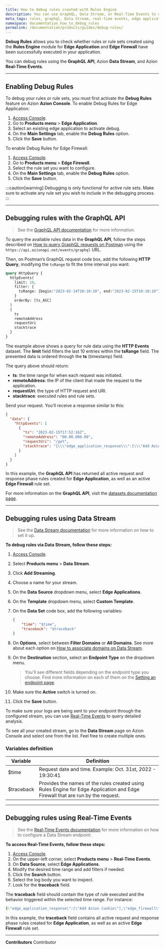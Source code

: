 ```yaml
---
title: How to debug rules created with Rules Engine
description: You can use GraphQL, Data Stream, or Real-Time Events to debug any rule or rule set created using Rules Engine for Edge Application or Edge Firewall.
meta_tags: rules, graphql, Data Stream, real-time events, edge application, edge firewall, rules engine
namespace: documentation_how_to_debug_rules
permalink: /documentation/products/guides/debug-rules/
---
```


**Debug Rules** allows you to check whether rules or rule sets created using the **Rules Engine** module for **Edge Application** and **Edge Firewall** have been successfully executed in your application.

<LinkButton outlined link="/en/documentation/products/build/edge-application/rules-engine/" label="Learn more about Rules Engine" />

You can debug rules using the **GraphQL API**, Azion **Data Stream**, and Azion **Real-Time Events**.

---

## Enabling Debug Rules

To debug your rules or rule sets, you must first activate the **Debug Rules** feature on Azion **Azion Console**. To enable Debug Rules for Edge Application:

1. [Access Console](https://console.azion.com/).
2. Go to **Products menu** > **Edge Application**.
3. Select an existing edge application to activate debug.
4. On the **Main Settings** tab, enable the **Debug Rules** option.
5. Click the **Save** button.

To enable Debug Rules for Edge Firewall:

1. [Access Console](https://console.azion.com/).
2. Go to **Products menu** > **Edge Firewall**.
3. Select the rule set you want to configure.
4. On the **Main Settings** tab, enable the **Debug Rules** option.
5. Click the **Save** button.

:::caution[warning]
Debugging is only functional for active rule sets. Make sure to activate any rule set you wish to include in the debugging process.
:::

---

## Debugging rules with the GraphQL API

> See the [GraphQL API documentation](/en/documentation/products/graphql-api-overview) for more information.

To query the available rules data in the **GraphQL API**, follow the steps described on [How to query GraphQL requests on Postman](/en/documentation/products/guides/query-graphql-postman/) using the `https://api.azionapi.net/events/graphql` URL.

Then, on Postman’s GraphQL request code box, add the following **HTTP Query**, modifying the `tsRange` to fit the time interval you want:

```graphql
query HttpQuery {
  httpEvents(
    limit: 10,
    filter: {
      tsRange: {begin:"2023-02-14T10:10:10", end:"2023-02-15T10:10:10"}
    }
    orderBy: [ts_ASC]
  ) 
  {
    ts
    remoteAddress
    requestUri
    stacktrace
  }
}
```

The example above shows a query for rule data using the **HTTP Events** dataset. The **limit** field filters the last 10 entries within the **tsRange** field. The presented data is ordered through the **ts** (timestamp) field.

The query above should return:

- **ts**: the time range for when each request was initiated.
- **remoteAddress**: the IP of the client that made the request to the application.
- **requestUri**: the type of HTTP request and URI.
- **stacktrace**: executed rules and rule sets.

Send your request. You’ll receive a response similar to this:

```json
{
  "data": {
    "httpEvents": [
      {
        "ts": "2023-02-15T17:52:16Z",
        "remoteAddress": "00.00.000.00",
        "requestUri": "/get",
        "stacktrace": "{\\\"edge_application_response\\\":[\\\"Add Azion Cookie\\\"],\\\"edge_firewall\\\":[\\\"Set WAF\\\",\\\"Rate-Limit Root\\\"],\\\"edge_application_request\\\":[\\\"Default Rule\\\",\\\"Test Send Cert to Origin 1\\\",\\\"Test Send Cert to Origin 2\\\"]}"
      }
    ]
  }
}
```

In this example, the **GraphQL API** has returned all active request and response phase rules created for **Edge Application**, as well as an active **Edge Firewall** rule set.

For more information on the **GraphQL API**, visit the [datasets documentation page](/en/documentation/devtools/graphql-api/features/#datasets).

---

## Debugging rules using Data Stream

> See the [Data Stream documentation](/en/documentation/products/observe/data-stream/) for more information on how to set it up.

**To debug rules via Data Stream, follow these steps:**

1. [Access Console](https://console.azion.com/).
2. Select **Products menu** > **Data Stream**.
3. Click **Add Streaming**.
4. Choose a name for your stream.
5. On the **Data Source** dropdown menu, select **Edge Applications**.
6. On the **Template** dropdown menu, select **Custom Template**.
7. On the **Data Set** code box, add the following variables:

    ```json
    {
        "time": "$time",
        "traceback": "$traceback"
    }
    ```

8. On **Options**, select between **Filter Domains** or **All Domains**. See more about each option on [How to associate domains on Data Stream](/en/documentation/products/guides/data-stream-associate-domains/).
9. On the **Destination** section, select an **Endpoint Type** on the dropdown menu.

    > You'll see different fields depending on the endpoint type you choose. Find more information on each of them on the [Setting an endpoint page](/en/documentation/products/observe/data-stream/#endpoints).

10. Make sure the **Active** switch is turned on.
11. Click the **Save** button.

To make sure your logs are being sent to your endpoint through the configured stream, you can use [Real-Time Events](/en/documentation/products/observe/real-time-events/) to query detailed analysis.

To see all your created stream, go to the **Data Stream** page on Azion Console and select one from the list. Feel free to create multiple ones.

### Variables definition

| Variable | Definition |
| --- | --- |
| $time | Request date and time. Example: Oct. 31st, 2022 - 19:30:41 |
| $traceback | Provides the names of the rules created using Rules Engine for Edge Application and Edge Firewall that are run by the request. |

---

## Debugging rules using Real-Time Events

> See the [Real-Time Events documentation](/en/documentation/products/observe/real-time-events/) for more information on how to configure a Data Stream endpoint.

**To access Real-Time Events, follow these steps:**

1. [Access Console](https://console.azion.com/).
2. On the upper-left corner, select **Products menu** > **Real-Time Events**.
3. On **Data Source**, select **Edge Applications**.
4. Modify the desired time range and add filters if needed.
5. Click the **Search** button.
6. Select the log body you want to inspect.
7. Look for the **traceback** field.

The **traceback** field should contain the type of rule executed and the behavior triggered within the selected time range. For instance:

```yaml
{\"edge_application_response\":[\"Add Azion Cookie\"],\"edge_firewall\":[\"Set WAF\",\"Rate-Limit Root\"],\"edge_application_request\":[\"Default Rule\",\"Test Send Cert to Origin 1\",\"Test Send Cert to Origin 2\"]}
```

In this example, the **traceback** field contains all active request and response phase rules created for **Edge Application**, as well as an active **Edge Firewall** rule set.



---


**Contributors** <ContributorList>Contributor</ContributorList>
